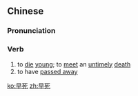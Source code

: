 ==Chinese==
{{zh-forms}}

===Pronunciation===
{{zh-pron
|m=zǎosǐ
|h=pfs=chó-sí
|mn=chá-sí
|cat=v
}}

===Verb===
{{zh-verb}}

# to [[die]] [[young]]; to [[meet]] an [[untimely]] [[death]]
# to have [[passed away]]

[[ko:早死]]
[[zh:早死]]